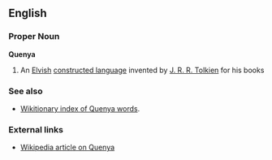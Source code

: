 {{Wikipedia}}
==English==
===Proper Noun===
'''Quenya'''

# An [[Elvish]] [[constructed language]] invented by [[Wikipedia:J. R. R. Tolkien|J. R. R. Tolkien]] for his books

===See also===
*[[Wiktionary:Quenya index|Wikitionary index of Quenya words]]. 

===External links===
*[[w:Quenya|Wikipedia article on Quenya]]